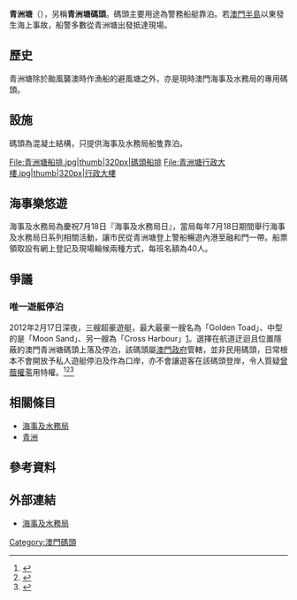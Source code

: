 {{Infobox border port
|name                      = 青洲塘<br>Doca Da Ilha Verde<br>
|photo                     = File:青洲塘.jpg
|country                   = {{MSAR}}
|location                  = [[澳門特別行政區|澳門特別行政區]][[花地瑪堂區|花地瑪堂區]]
|type                      = 水路口岸
|border_guard              = [[海事及水務局|海事及水務局]]
|customs                   = 
|corresponding_port        = <!--另一国的对应口岸-->
|opened                    = 
|coordinates               = <!--经纬度-->
<!--以下经纬在位置图中使用-->
|latd                      = 
|latm                      = 
|lats                      = 
|latNS                     = 
|longd                     = 
|longm                     = 
|longs                     = 
|longEW                    = 
|pushpin_map               = <!--地图-->
|pushpin_label             = <!--地图中的标签-->
|pushpin_map_caption       = <!--地图说明-->
<!--统计数据-->
|stat_import-export_value  = <!--进出口总值-->
|stat_passenger            = <!--出入境人员流动量-->
|stat_cargo                = 
|stat_container            = <!--进出口集装箱总量-->
|stat_vehicle              = <!--出入境交通工具总量-->
|stat_year                 = 
}}

'''青洲塘'''（{{lang-pt|Doca Da Ilha Verde}}），另稱'''青洲塘碼頭'''。碼頭主要用途為警務船艇靠泊。若[[澳門半島|澳門半島]]以東發生海上事故，船警多數從青洲塘出發抵達現場。

== 歷史 ==
青洲塘除於颱風襲澳時作漁船的避風塘之外，亦是現時澳門海事及水務局的專用碼頭。

== 設施 ==
碼頭為混凝土結構，只提供海事及水務局船隻靠泊。
<gallery>
File:青洲塘船排.jpg|thumb|320px|碼頭船排
File:青洲塘行政大樓.jpg|thumb|320px|行政大樓</gallery>

== 海事樂悠遊 ==
海事及水務局為慶祝7月18日『海事及水務局日』，當局每年7月18日期間舉行海事及水務局日系列相關活動，讓市民從青洲塘登上警船暢遊內港至融和門一帶。船票領取設有網上登記及現場輪候兩種方式，每班名額為40人。

== 爭議 ==
===唯一遊艇停泊===
2012年2月17日深夜，三艘超豪遊艇，最大最豪一艘名為「Golden Toad」、中型的是「Moon Sand」、另一艘為「Cross Harbour」[https://orientaldaily.on.cc/cnt/news/20120221/photo/0221-00174-001b5.jpg?t=1617872493469|230px|thumb|left|三艘遊艇停泊在青洲塘碼頭]。選擇在航道迂迴且位置隱蔽的澳門青洲塘碼頭上落及停泊，該碼頭屬[[澳門政府|澳門政府]]管轄，並非民用碼頭，日常根本不會開放予私人遊艇停泊及作為口岸，亦不會讓遊客在該碼頭登岸，令人質疑[[曾蔭權|曾蔭權]]濫用特權。<ref>{{cite news |title=「曾」識泊碼頭 |url=https://orientaldaily.on.cc/cnt/news/20120221/00176_011.html |agency=[[東方日報|東方日報]] |date=2012-02-21}}</ref><ref>{{cite news |title=四億船隊 百萬佳餚 曾商勾結 |url=https://orientaldaily.on.cc/cnt/news/20120221/00174_001.html |agency=[[東方日報|東方日報]] |date=2012-02-21}}</ref><ref>{{cite news |title=曾蔭權澳門豪華遊 |url=https://orientaldaily.on.cc/cnt/news/20120221/00176_002.html |agency=[[東方日報|東方日報]] |date=2012-02-21}}</ref>

== 相關條目 ==
* [[海事及水務局|海事及水務局]]
* [[青洲_(澳門)|青洲]]

==參考資料==
{{reflist}}

==外部連結==
*[https://www.marine.gov.mo/index.aspx 海事及水務局]

[[Category:澳門碼頭|Category:澳門碼頭]]